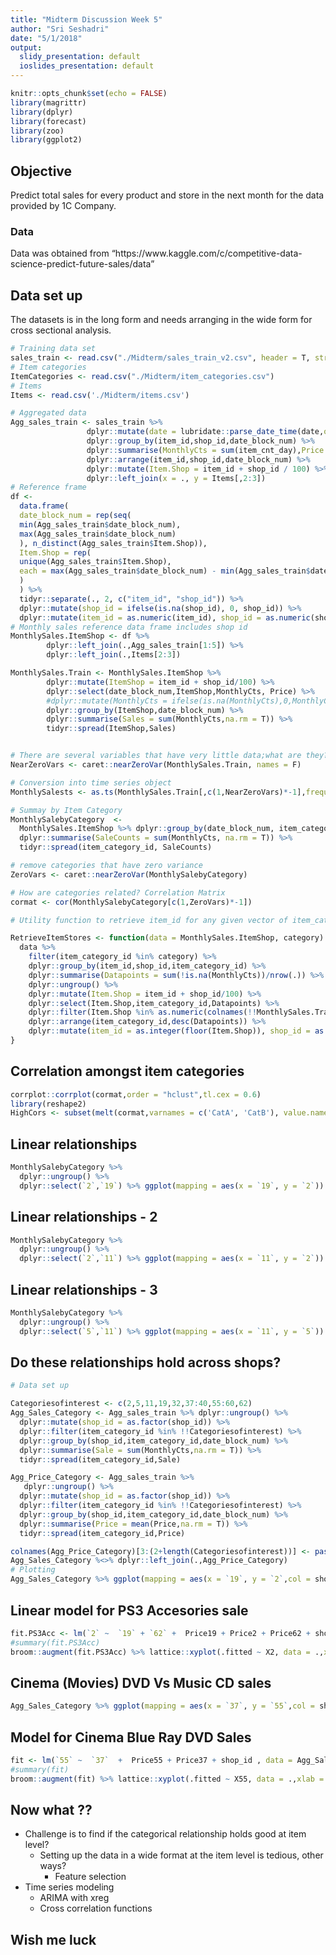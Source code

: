 ```yaml
---
title: "Midterm Discussion Week 5"
author: "Sri Seshadri"
date: "5/1/2018"
output:
  slidy_presentation: default
  ioslides_presentation: default
---
```


```r
knitr::opts_chunk$set(echo = FALSE)
library(magrittr)
library(dplyr)
library(forecast)
library(zoo)
library(ggplot2)
```

## Objective

Predict total sales for every product and store in the next month for the data provided by 1C Company.

### Data

Data was obtained from "https://www.kaggle.com/c/competitive-data-science-predict-future-sales/data"


## Data set up

The datasets is in the long form and needs arranging in the wide form for cross sectional analysis.

```r

# Training data set
sales_train <- read.csv("./Midterm/sales_train_v2.csv", header = T, stringsAsFactors = F)
# Item categories
ItemCategories <- read.csv("./Midterm/item_categories.csv")
# Items
Items <- read.csv('./Midterm/items.csv')

# Aggregated data 
Agg_sales_train <- sales_train %>% 
                 dplyr::mutate(date = lubridate::parse_date_time(date,orders = "%d.%m.%Y")) %>% 
                 dplyr::group_by(item_id,shop_id,date_block_num) %>% 
                 dplyr::summarise(MonthlyCts = sum(item_cnt_day),Price = mean(item_price,na.rm = T)) %>% 
                 dplyr::arrange(item_id,shop_id,date_block_num) %>% 
                 dplyr::mutate(Item.Shop = item_id + shop_id / 100) %>% 
                 dplyr::left_join(x = ., y = Items[,2:3])
# Reference frame
df <-
  data.frame(
  date_block_num = rep(seq(
  min(Agg_sales_train$date_block_num),
  max(Agg_sales_train$date_block_num)
  ), n_distinct(Agg_sales_train$Item.Shop)),
  Item.Shop = rep(
  unique(Agg_sales_train$Item.Shop),
  each = max(Agg_sales_train$date_block_num) - min(Agg_sales_train$date_block_num) + 1
  )
  ) %>%
  tidyr::separate(., 2, c("item_id", "shop_id")) %>%
  dplyr::mutate(shop_id = ifelse(is.na(shop_id), 0, shop_id)) %>%
  dplyr::mutate(item_id = as.numeric(item_id), shop_id = as.numeric(shop_id))
# Monthly sales reference data frame includes shop id
MonthlySales.ItemShop <- df %>% 
        dplyr::left_join(.,Agg_sales_train[1:5]) %>% 
        dplyr::left_join(.,Items[2:3])

MonthlySales.Train <- MonthlySales.ItemShop %>% 
        dplyr::mutate(ItemShop = item_id + shop_id/100) %>% 
        dplyr::select(date_block_num,ItemShop,MonthlyCts, Price) %>% 
        #dplyr::mutate(MonthlyCts = ifelse(is.na(MonthlyCts),0,MonthlyCts)) %>% 
        dplyr::group_by(ItemShop,date_block_num) %>% 
        dplyr::summarise(Sales = sum(MonthlyCts,na.rm = T)) %>% 
        tidyr::spread(ItemShop,Sales)


# There are several variables that have very little data;what are they?
NearZeroVars <- caret::nearZeroVar(MonthlySales.Train, names = F)

# Conversion into time series object
MonthlySalests <- as.ts(MonthlySales.Train[,c(1,NearZeroVars)*-1],frequency = 1, start = 0, end = 33)

# Summay by Item Category
MonthlySalebyCategory  <-
  MonthlySales.ItemShop %>% dplyr::group_by(date_block_num, item_category_id) %>%
  dplyr::summarise(SaleCounts = sum(MonthlyCts, na.rm = T)) %>%
  tidyr::spread(item_category_id, SaleCounts)

# remove categories that have zero variance
ZeroVars <- caret::nearZeroVar(MonthlySalebyCategory)

# How are categories related? Correlation Matrix
cormat <- cor(MonthlySalebyCategory[c(1,ZeroVars)*-1])

# Utility function to retrieve item_id for any given vector of item_category_id

RetrieveItemStores <- function(data = MonthlySales.ItemShop, category) {
  data %>% 
    filter(item_category_id %in% category) %>%
    dplyr::group_by(item_id,shop_id,item_category_id) %>% 
    dplyr::summarise(Datapoints = sum(!is.na(MonthlyCts))/nrow(.)) %>% 
    dplyr::ungroup() %>% 
    dplyr::mutate(Item.Shop = item_id + shop_id/100) %>% 
    dplyr::select(Item.Shop,item_category_id,Datapoints) %>% 
    dplyr::filter(Item.Shop %in% as.numeric(colnames(!!MonthlySales.Train)[NearZeroVars*-1])) %>% 
    dplyr::arrange(item_category_id,desc(Datapoints)) %>% 
    dplyr::mutate(item_id = as.integer(floor(Item.Shop)), shop_id = as.integer((Item.Shop - item_id)*100))
}

```

## Correlation amongst item categories

```r
corrplot::corrplot(cormat,order = "hclust",tl.cex = 0.6)
library(reshape2)
HighCors <- subset(melt(cormat,varnames = c('CatA', 'CatB'), value.name = 'Correlations'), Correlations >= 0.8 & Correlations < 1)
```

## Linear relationships

```r
MonthlySalebyCategory %>% 
  dplyr::ungroup() %>% 
  dplyr::select(`2`,`19`) %>% ggplot(mapping = aes(x = `19`, y = `2`)) + geom_point() + stat_smooth(method = "lm") + xlab("Games PS3") + ylab("Accesories PS3") + theme_bw()

```


## Linear relationships - 2

```r
MonthlySalebyCategory %>% 
  dplyr::ungroup() %>% 
  dplyr::select(`2`,`11`) %>% ggplot(mapping = aes(x = `11`, y = `2`)) + geom_point() + stat_smooth(method = "lm") + xlab("Games Consoles PS3") + ylab("Accesories PS3") + theme_bw()
```


## Linear relationships - 3

```r
MonthlySalebyCategory %>% 
  dplyr::ungroup() %>% 
  dplyr::select(`5`,`11`) %>% ggplot(mapping = aes(x = `11`, y = `5`)) + geom_point() + stat_smooth(method = "lm") + xlab("Games Consoles PS3") + ylab("PS Vita") + theme_bw()
```


## Do these relationships hold across shops?

```r
# Data set up

Categoriesofinterest <- c(2,5,11,19,32,37:40,55:60,62)
Agg_Sales_Category <- Agg_sales_train %>% dplyr::ungroup() %>% 
  dplyr::mutate(shop_id = as.factor(shop_id)) %>% 
  dplyr::filter(item_category_id %in% !!Categoriesofinterest) %>%
  dplyr::group_by(shop_id,item_category_id,date_block_num) %>% 
  dplyr::summarise(Sale = sum(MonthlyCts,na.rm = T)) %>% 
  tidyr::spread(item_category_id,Sale) 

Agg_Price_Category <- Agg_sales_train %>% 
   dplyr::ungroup() %>% 
  dplyr::mutate(shop_id = as.factor(shop_id)) %>% 
  dplyr::filter(item_category_id %in% !!Categoriesofinterest) %>%
  dplyr::group_by(shop_id,item_category_id,date_block_num) %>% 
  dplyr::summarise(Price = mean(Price,na.rm = T)) %>% 
  tidyr::spread(item_category_id,Price)

colnames(Agg_Price_Category)[3:(2+length(Categoriesofinterest))] <- paste0("Price",Categoriesofinterest)
Agg_Sales_Category %<>% dplyr::left_join(.,Agg_Price_Category)
# Plotting 
Agg_Sales_Category %>% ggplot(mapping = aes(x = `19`, y = `2`,col = shop_id)) + geom_point() + stat_smooth(method = "lm",se = F) + xlab("Games PS3") + ylab("Accesories PS3") + theme_bw() + theme(legend.position = "none") + ggtitle( "PS3 Game sales Vs PS3 Accessories", subtitle = "Colored by shop_id")
```


## Linear model for PS3 Accesories sale

```r
fit.PS3Acc <- lm(`2` ~  `19` + `62` +  Price19 + Price2 + Price62 + shop_id, data = Agg_Sales_Category)
#summary(fit.PS3Acc)
broom::augment(fit.PS3Acc) %>% lattice::xyplot(.fitted ~ X2, data = .,xlab = "Accesories PS3 sales", ylab = "Fitted PS3 Accesories sale")

```

## Cinema (Movies) DVD Vs Music CD sales

```r
Agg_Sales_Category %>% ggplot(mapping = aes(x = `37`, y = `55`,col = shop_id)) + geom_point() + stat_smooth(method = "lm",se = F) + xlab("Cinema Blue Ray") + ylab("Music CD Local") + theme_bw() + theme(legend.position = "none") + ggtitle( "Cinema Blue Ray Vs Music CD local sales", subtitle = "Colored by shop_id")

```

## Model for Cinema Blue Ray DVD Sales

```r
fit <- lm(`55` ~  `37`  +  Price55 + Price37 + shop_id , data = Agg_Sales_Category)
#summary(fit)
broom::augment(fit) %>% lattice::xyplot(.fitted ~ X55, data = .,xlab = "Cinema Blue Ray Sales", ylab = "Fitted Blue Ray sales")
```

## Now what ??

- Challenge is to find if the categorical relationship holds good at item level?
  + Setting up the data in a wide format at the item level is tedious, other ways?
    + Feature selection
    
- Time series modeling
  + ARIMA with xreg
  + Cross correlation functions

## Wish me luck
